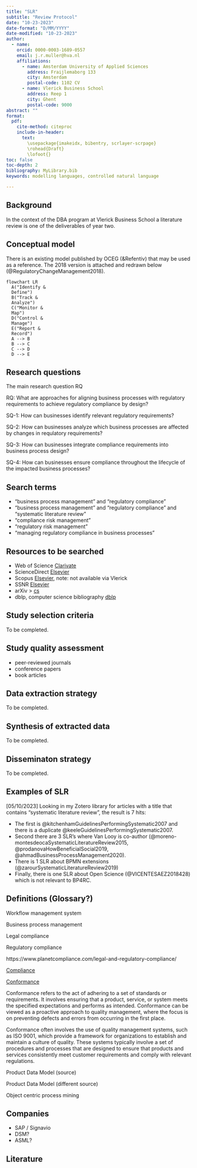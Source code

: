 ```yaml
---
title: "SLR"
subtitle: "Review Protocol"
date: "10-23-2023"
date-format: "D/MM/YYYY"
date-modified: "10-23-2023"
author:
  - name:
    orcid: 0000-0003-1689-0557
    email: j.r.muller@hva.nl
    affiliations:
      - name: Amsterdam University of Applied Sciences
        address: Fraijlemaborg 133
        city: Amsterdam
        postal-code: 1102 CV
      - name: Vlerick Business School
        address: Reep 1
        city: Ghent
        postal-code: 9000
abstract: ""
format:
  pdf:
    cite-method: citeproc
    include-in-header: 
      text:
        \usepackage{imakeidx, bibentry, scrlayer-scrpage}
        \rohead{Draft}
        \lofoot{}
toc: false
toc-depth: 2
bibliography: MyLibrary.bib
keywords: modelling languages, controlled natural language

---
```

## Background

In the context of the DBA program at Vlerick Business School a literature review is one of the deliverables of year two.

## Conceptual model

There is an existing model published by OCEG (&Refentiv) that may be used as a reference. The 2018 version is attached and redrawn below (@RegulatoryChangeManagement2018).

```mermaid
flowchart LR
  A("Identify &
  Define")
  B("Track & 
  Analyze")
  C("Monitor & 
  Map")
  D("Control & 
  Manage")
  E("Report & 
  Record")
  A --> B
  B --> C
  C --> D
  D --> E
```

## Research questions

The main research question RQ

RQ: What are approaches for aligning business processes with regulatory requirements to achieve regulatory compliance by design?

SQ-1: How can businesses identify relevant regulatory requirements? 

SQ-2: How can businesses analyze which business processes are affected by changes in requlatory requirements? 

SQ-3: How can businesses integrate compliance requirements into business process design?

SQ-4: How can businesses ensure compliance throughout the lifecycle of the impacted business processes?

## Search terms

- "business process management" and "regulatory compliance"
- "business process management" and "regulatory compliance" and "systematic literature review"
- "compliance risk management"
- "regulatory risk management"
- "managing regulatory compliance in business processes"


## Resources to be searched

- Web of Science [Clarivate](https://www-webofscience-com)
- ScienceDirect [Elsevier](https://www-sciencedirect-com)
- Scopus [Elsevier](www-scopus-com), note: not available via Vlerick
- SSNR [Elsevier](https://www.ssrn.com/)
- arXiv > [cs](https://arxiv.org/search/cs)
- dblp, computer science bibliography [dblp](https://dblp.org/)

## Study selection criteria

To be completed.

## Study quality assessment

- peer-reviewed journals
- conference papers
- book articles

## Data extraction strategy

To be completed.

## Synthesis of extracted data

To be completed.

## Disseminaton strategy

To be completed.

\newpage

## Examples of SLR

[05/10/2023] Looking in my Zotero library for articles with a title that contains "systematic literature review", the result is 7 hits:

- The first is @kitchenhamGuidelinesPerformingSystematic2007 and there is a duplicate @keeleGuidelinesPerformingSystematic2007.
- Second there are 3 SLR's where Van Looy is co-author (@moreno-montesdeocaSystematicLiteratureReview2015, @prodanovaHowBeneficialSocial2019, @ahmadBusinessProcessManagement2020).
- There is 1 SLR about BPMN extensions (@zarourSystematicLiteratureReview2019)
- Finally, there is one SLR about Open Science (@VICENTESAEZ2018428) which is not relevant to BP4RC.


## Definitions (Glossary?)

Workflow management system

Business process management

Legal compliance

Regulatory compliance

https://www.planetcompliance.com/legal-and-regulatory-compliance/

[Compliance](https://thecontentauthority.com/blog/conformance-vs-compliance)

[Conformance](https://thecontentauthority.com/blog/conformance-vs-compliance)

Conformance refers to the act of adhering to a set of standards or requirements. It involves ensuring that a product, service, or system meets the specified expectations and performs as intended. Conformance can be viewed as a proactive approach to quality management, where the focus is on preventing defects and errors from occurring in the first place.

Conformance often involves the use of quality management systems, such as ISO 9001, which provide a framework for organizations to establish and maintain a culture of quality. These systems typically involve a set of procedures and processes that are designed to ensure that products and services consistently meet customer requirements and comply with relevant regulations.

Product Data Model (source)

Product Data Model (different source)

Object centric process mining


## Companies

- SAP / Signavio
- DSM?
- ASML?

## Literature